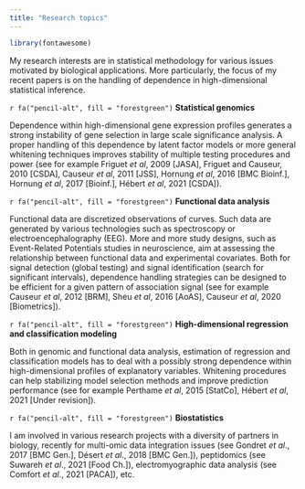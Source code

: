 ```yaml
---
title: "Research topics"
---
```


```r
library(fontawesome)
```

My research interests are in statistical methodology for various issues motivated by biological applications. More particularly, the focus of my recent papers is on the handling of dependence in high-dimensional statistical inference.   

 `r fa("pencil-alt", fill = "forestgreen")` **Statistical genomics** 

Dependence within high-dimensional gene expression profiles generates a strong instability of gene selection in large scale significance analysis. A proper handling of this dependence by latent factor models or more general whitening techniques improves stability of multiple testing procedures and power (see for example Friguet *et al*, 2009 [JASA], Friguet and Causeur, 2010 [CSDA], Causeur *et al*, 2011 [JSS], Hornung *et al*, 2016 [BMC Bioinf.], Hornung *et al*, 2017 [Bioinf.], Hébert *et al*, 2021 [CSDA]). 

 `r fa("pencil-alt", fill = "forestgreen")` **Functional data analysis**

Functional data are discretized observations of curves. Such data are generated by various technologies such as spectroscopy or electroencephalography (EEG). More and more study designs, such as Event-Related Potentials studies in neuroscience, aim at assessing the relationship between functional data and experimental covariates. Both for signal detection (global testing) and signal identification (search for significant intervals), dependence handling strategies can be designed to be efficient for a given pattern of association signal (see for example Causeur *et al*, 2012 [BRM], Sheu *et al*, 2016 [AoAS], Causeur *et al*, 2020 [Biometrics]).   

 `r fa("pencil-alt", fill = "forestgreen")` **High-dimensional regression and classification modeling**

Both in genomic and functional data analysis, estimation of regression and classification models has to deal with a possibly strong dependence within high-dimensional profiles of explanatory variables. Whitening procedures can help stabilizing model selection methods and improve prediction performance (see for example Perthame *et al*, 2015 [StatCo], Hébert *et al*, 2021 [Under revision]).   

 `r fa("pencil-alt", fill = "forestgreen")` **Biostatistics** 

I am involved in various research projects with a diversity of partners in biology, recently for multi-omic data integration issues (see Gondret *et al*., 2017 [BMC Gen.], Désert *et al*., 2018 [BMC Gen.]), peptidomics (see Suwareh *et al*., 2021 [Food Ch.]), electromyographic data analysis (see Comfort *et al*., 2021 [PACA]), etc.
